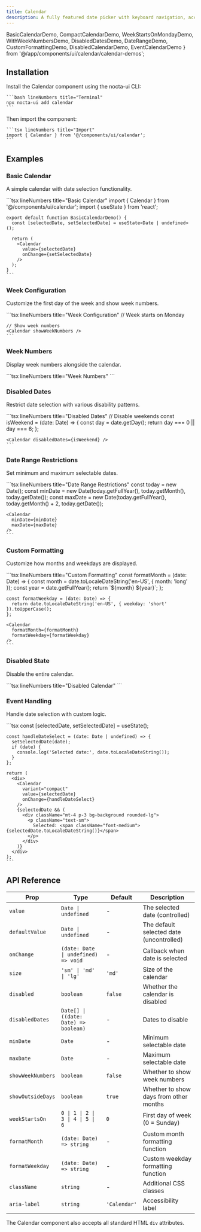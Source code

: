 ```yaml
---
title: Calendar
description: A fully featured date picker with keyboard navigation, accessibility support, and customizable styling.
---
```



  BasicCalendarDemo,
  CompactCalendarDemo,
  WeekStartsOnMondayDemo,
  WithWeekNumbersDemo,
  DisabledDatesDemo,
  DateRangeDemo,
  CustomFormattingDemo,
  DisabledCalendarDemo,
  EventCalendarDemo
} from '@/app/components/ui/calendar/calendar-demos';

## Installation

<Steps>
  <Step>
    Install the Calendar component using the nocta-ui CLI:

    ```bash lineNumbers title="Terminal"
    npx nocta-ui add calendar
    ```
  </Step>
  <Step>
    Then import the component:

    ```tsx lineNumbers title="Import"
    import { Calendar } from '@/components/ui/calendar';
    ```
  </Step>
</Steps>

## Examples

### Basic Calendar

A simple calendar with date selection functionality.

<DocsTabs defaultValue="preview">
  <DocsTab value="preview" lineNumbers title="Preview">
    <BasicCalendarDemo />
  </DocsTab>
  <DocsTab value="code" lineNumbers title="Code">
    ```tsx lineNumbers title="Basic Calendar"
    import { Calendar } from '@/components/ui/calendar';
    import { useState } from 'react';

    export default function BasicCalendarDemo() {
      const [selectedDate, setSelectedDate] = useState<Date | undefined>();

      return (
        <Calendar 
          value={selectedDate}
          onChange={setSelectedDate}
        />
      );
    }
    ```
  </DocsTab>
</DocsTabs>

### Week Configuration

Customize the first day of the week and show week numbers.

<DocsTabs defaultValue="preview">
  <DocsTab value="preview" lineNumbers title="Preview">
    <WeekStartsOnMondayDemo />
  </DocsTab>
  <DocsTab value="code" lineNumbers title="Code">
    ```tsx lineNumbers title="Week Configuration"
    // Week starts on Monday
    <Calendar weekStartsOn={1} />

    // Show week numbers
    <Calendar showWeekNumbers />
    ```
  </DocsTab>
</DocsTabs>

### Week Numbers

Display week numbers alongside the calendar.

<DocsTabs defaultValue="preview">
  <DocsTab value="preview" lineNumbers title="Preview">
    <WithWeekNumbersDemo />
  </DocsTab>
  <DocsTab value="code" lineNumbers title="Code">
    ```tsx lineNumbers title="Week Numbers"
    <Calendar showWeekNumbers />
    ```
  </DocsTab>
</DocsTabs>

### Disabled Dates

Restrict date selection with various disability patterns.

<DocsTabs defaultValue="preview">
  <DocsTab value="preview" lineNumbers title="Preview">
    <DisabledDatesDemo />
  </DocsTab>
  <DocsTab value="code" lineNumbers title="Code">
    ```tsx lineNumbers title="Disabled Dates"
    // Disable weekends
    const isWeekend = (date: Date) => {
      const day = date.getDay();
      return day === 0 || day === 6;
    };

    <Calendar disabledDates={isWeekend} />
    ```
  </DocsTab>
</DocsTabs>

### Date Range Restrictions

Set minimum and maximum selectable dates.

<DocsTabs defaultValue="preview">
  <DocsTab value="preview" lineNumbers title="Preview">
    <DateRangeDemo />
  </DocsTab>
  <DocsTab value="code" lineNumbers title="Code">
    ```tsx lineNumbers title="Date Range Restrictions"
    const today = new Date();
    const minDate = new Date(today.getFullYear(), today.getMonth(), today.getDate());
    const maxDate = new Date(today.getFullYear(), today.getMonth() + 2, today.getDate());

    <Calendar 
      minDate={minDate}
      maxDate={maxDate}
    />
    ```
  </DocsTab>
</DocsTabs>

### Custom Formatting

Customize how months and weekdays are displayed.

<DocsTabs defaultValue="preview">
  <DocsTab value="preview" lineNumbers title="Preview">
    <CustomFormattingDemo />
  </DocsTab>
  <DocsTab value="code" lineNumbers title="Code">
    ```tsx lineNumbers title="Custom Formatting"
    const formatMonth = (date: Date) => {
      const month = date.toLocaleDateString('en-US', { month: 'long' });
      const year = date.getFullYear();
      return `${month} ${year}`;
    };

    const formatWeekday = (date: Date) => {
      return date.toLocaleDateString('en-US', { weekday: 'short' }).toUpperCase();
    };

    <Calendar 
      formatMonth={formatMonth}
      formatWeekday={formatWeekday}
    />
    ```
  </DocsTab>
</DocsTabs>

### Disabled State

Disable the entire calendar.

<DocsTabs defaultValue="preview">
  <DocsTab value="preview" lineNumbers title="Preview">
    <DisabledCalendarDemo />
  </DocsTab>
  <DocsTab value="code" lineNumbers title="Code">
    ```tsx lineNumbers title="Disabled Calendar"
    <Calendar disabled />
    ```
  </DocsTab>
</DocsTabs>

### Event Handling

Handle date selection with custom logic.

<DocsTabs defaultValue="preview">
  <DocsTab value="preview" lineNumbers title="Preview">
    <EventCalendarDemo />
  </DocsTab>
  <DocsTab value="code" lineNumbers title="Code">
    ```tsx
    const [selectedDate, setSelectedDate] = useState<Date | undefined>();

    const handleDateSelect = (date: Date | undefined) => {
      setSelectedDate(date);
      if (date) {
        console.log('Selected date:', date.toLocaleDateString());
      }
    };

    return (
      <div>
        <Calendar 
          variant="compact"
          value={selectedDate}
          onChange={handleDateSelect}
        />
        {selectedDate && (
          <div className="mt-4 p-3 bg-background rounded-lg">
            <p className="text-sm">
              Selected: <span className="font-medium">{selectedDate.toLocaleDateString()}</span>
            </p>
          </div>
        )}
      </div>
    );
    ```
  </DocsTab>
</DocsTabs>

## API Reference

| Prop | Type | Default | Description |
|------|------|---------|-------------|
| `value` | `Date \| undefined` | - | The selected date (controlled) |
| `defaultValue` | `Date \| undefined` | - | The default selected date (uncontrolled) |
| `onChange` | `(date: Date \| undefined) => void` | - | Callback when date is selected |
| `size` | `'sm' \| 'md' \| 'lg'` | `'md'` | Size of the calendar |
| `disabled` | `boolean` | `false` | Whether the calendar is disabled |
| `disabledDates` | `Date[] \| ((date: Date) => boolean)` | - | Dates to disable |
| `minDate` | `Date` | - | Minimum selectable date |
| `maxDate` | `Date` | - | Maximum selectable date |
| `showWeekNumbers` | `boolean` | `false` | Whether to show week numbers |
| `showOutsideDays` | `boolean` | `true` | Whether to show days from other months |
| `weekStartsOn` | `0 \| 1 \| 2 \| 3 \| 4 \| 5 \| 6` | `0` | First day of week (0 = Sunday) |
| `formatMonth` | `(date: Date) => string` | - | Custom month formatting function |
| `formatWeekday` | `(date: Date) => string` | - | Custom weekday formatting function |
| `className` | `string` | - | Additional CSS classes |
| `aria-label` | `string` | `'Calendar'` | Accessibility label |

The Calendar component also accepts all standard HTML `div` attributes.